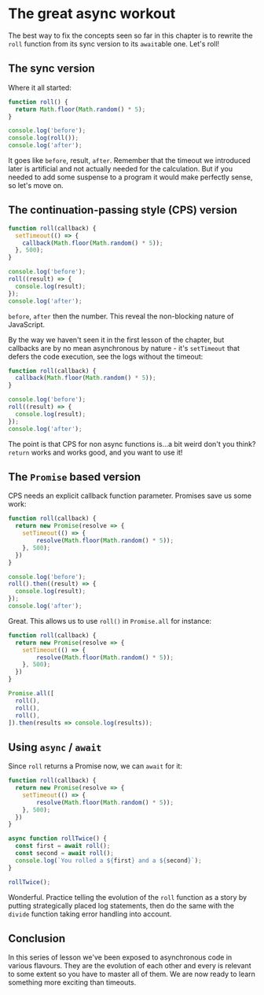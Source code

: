 # The great async workout

The best way to fix the concepts seen so far in this chapter is to rewrite the `roll` function from its sync version to its `await`able one. Let's roll!

## The sync version

Where it all started:

```js live showConsole showLines
function roll() {
  return Math.floor(Math.random() * 5);
}

console.log('before');
console.log(roll());
console.log('after');
```

It goes like `before`, result, `after`. Remember that the timeout we introduced later is artificial and not actually needed for the calculation. But if you needed to add some suspense to a program it would make perfectly sense, so let's move on.

## The continuation-passing style (CPS) version

```js live showConsole showLines
function roll(callback) {
  setTimeout(() => {
    callback(Math.floor(Math.random() * 5));
  }, 500);
}

console.log('before');
roll((result) => {
  console.log(result);
});
console.log('after');
```

`before`, `after` then the number. This reveal the non-blocking nature of JavaScript.

By the way we haven't seen it in the first lesson of the chapter, but callbacks are by no mean asynchronous by nature - it's `setTimeout` that defers the code execution, see the logs without the timeout:

```js live showConsole showLines
function roll(callback) {
  callback(Math.floor(Math.random() * 5));
}

console.log('before');
roll((result) => {
  console.log(result);
});
console.log('after');
```

The point is that CPS for non async functions is...a bit weird don't you think? `return` works and works good, and you want to use it!

## The `Promise` based version

CPS needs an explicit callback function parameter. Promises save us some work:

```js live showConsole showLines
function roll(callback) {
  return new Promise(resolve => {
    setTimeout(() => {
        resolve(Math.floor(Math.random() * 5));
    }, 500);
  })
}

console.log('before');
roll().then((result) => {
  console.log(result);
});
console.log('after');
```

Great. This allows us to use `roll()` in `Promise.all` for instance:

```js live showConsole showLines
function roll(callback) {
  return new Promise(resolve => {
    setTimeout(() => {
        resolve(Math.floor(Math.random() * 5));
    }, 500);
  })
}

Promise.all([
  roll(),
  roll(),
  roll(),
]).then(results => console.log(results));
```

## Using `async` / `await`

Since `roll` returns a Promise now, we can `await` for it:

```js live showConsole showLines
function roll(callback) {
  return new Promise(resolve => {
    setTimeout(() => {
        resolve(Math.floor(Math.random() * 5));
    }, 500);
  })
}

async function rollTwice() {
  const first = await roll();
  const second = await roll();
  console.log(`You rolled a ${first} and a ${second}`);
}

rollTwice();
```

Wonderful. Practice telling the evolution of the `roll` function as a story by putting strategically placed log statements, then do the same with the `divide` function taking error handling into account.

## Conclusion

In this series of lesson we've been exposed to asynchronous code in various flavours. They are the evolution of each other and every is relevant to some extent so you have to master all of them. We are now ready to learn something more exciting than timeouts.